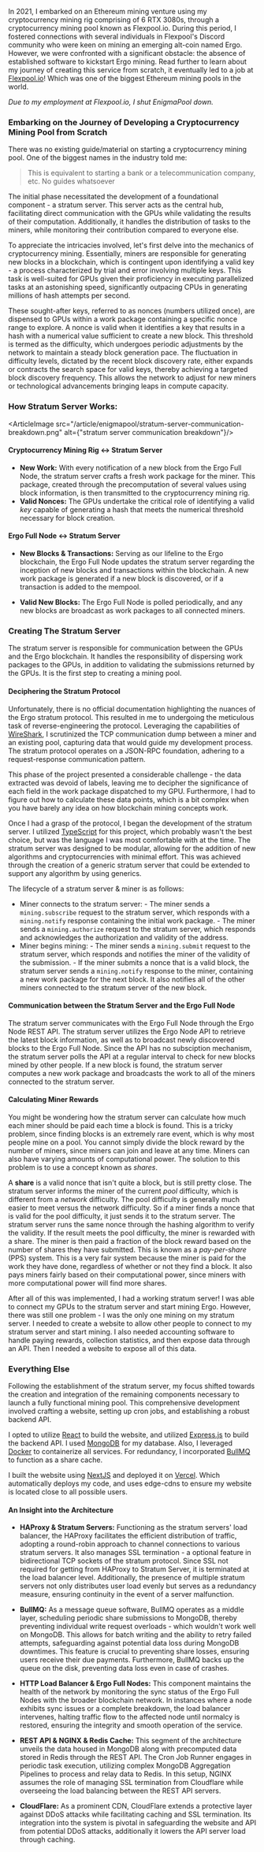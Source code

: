 
In 2021, I embarked on an Ethereum mining venture using my cryptocurrency mining rig comprising of 6 RTX 3080s, through a cryptocurrency mining pool known as Flexpool.io. During this period, I fostered connections with several individuals in Flexpool's Discord community who were keen on mining an emerging alt-coin named Ergo. However, we were confronted with a significant obstacle: the absence of established software to kickstart Ergo mining. Read further to learn about my journey of creating this service from scratch, it eventually led to a job at [Flexpool.io](https://flexpool.io)! Which was one of the biggest Ethereum mining pools in the world.

*Due to my employment at Flexpool.io, I shut EnigmaPool down.*

### Embarking on the Journey of Developing a Cryptocurrency Mining Pool from Scratch

There was no existing guide/material on starting a cryptocurrency mining pool. One of the biggest names in the industry told me:

> This is equivalent to starting a bank or a telecommunication company, etc.
No guides whatsoever 

The initial phase necessitated the development of a foundational component - a stratum server. This server acts as the central hub, facilitating direct communication with the GPUs while validating the results of their computation. Additionally, it handles the distribution of tasks to the miners, while monitoring their contribution compared to everyone else.

To appreciate the intricacies involved, let's first delve into the mechanics of cryptocurrency mining. Essentially, miners are responsible for generating new blocks in a blockchain, which is contingent upon identifying a valid key - a process characterized by trial and error involving multiple keys. This task is well-suited for GPUs given their proficiency in executing parallelized tasks at an astonishing speed, significantly outpacing CPUs in generating millions of hash attempts per second.

These sought-after keys, referred to as nonces (numbers utilized once), are dispensed to GPUs within a work package containing a specific nonce range to explore. A nonce is valid when it identifies a key that results in a hash with a numerical value sufficient to create a new block. This threshold is termed as the difficulty, which undergoes periodic adjustments by the network to maintain a steady block generation pace. The fluctuation in difficulty levels, dictated by the recent block discovery rate, either expands or contracts the search space for valid keys, thereby achieving a targeted block discovery frequency. This allows the network to adjust for new miners or technological advancements bringing leaps in compute capacity.


### How Stratum Server Works:
<ArticleImage src="/article/enigmapool/stratum-server-communication-breakdown.png" alt={"stratum server communication breakdown"}/>

#### Cryptocurrency Mining Rig ↔ Stratum Server
- **New Work:** With every notification of a new block from the Ergo Full Node, the stratum server crafts a fresh work package for the miner. This package, created through the precomputation of several values using block information, is then transmitted to the cryptocurrency mining rig.
- **Valid Nonces:** The GPUs undertake the critical role of identifying a valid *key* capable of generating a hash that meets the numerical threshold necessary for block creation.

#### Ergo Full Node ↔ Stratum Server
- **New Blocks & Transactions:** Serving as our lifeline to the Ergo blockchain, the Ergo Full Node updates the stratum server regarding the inception of new blocks and transactions within the blockchain. A new work package is generated if a new block is discovered, or if a transaction is added to the mempool.

- **Valid New Blocks:** The Ergo Full Node is polled periodically, and any new blocks are broadcast as work packages to all connected miners.

### Creating The Stratum Server
The stratum server is responsible for communication between the GPUs and the Ergo blockchain. It handles the responsibility of dispersing work packages to the GPUs, in addition to validating the submissions returned by the GPUs. It is the first step to creating a mining pool.

#### Deciphering the Stratum Protocol
Unfortunately, there is no official documentation highlighting the nuances of the Ergo stratum protocol. This resulted in me to undergoing the meticulous task of reverse-engineering the protocol. Leveraging the capabilities of [WireShark](https://www.wireshark.org/), I scrutinized the TCP communication dump between a miner and an existing pool, capturing data that would guide my development process. The stratum protocol operates on a JSON-RPC foundation, adhering to a request-response communication pattern. 

This phase of the project presented a considerable challenge - the data extracted was devoid of labels, leaving me to decipher the significance of each field in the work package dispatched to my GPU. Furthermore, I had to figure out how to calculate these data points, which is a bit complex when you have barely any idea on how blockchain mining concepts work.

Once I had a grasp of the protocol, I began the development of the stratum server. I utilized [TypeScript](https://www.typescriptlang.org/) for this project, which probably wasn't the best choice, but was the language I was most comfortable with at the time. The stratum server was designed to be modular, allowing for the addition of new algorithms and cryptocurrencies with minimal effort. This was achieved through the creation of a generic stratum server that could be extended to support any algorithm by using generics. 

The lifecycle of a stratum server & miner is as follows: <br/>
- Miner connects to the stratum server:
      - The miner sends a `mining.subscribe` request to the stratum server, which responds with a `mining.notify` response containing the initial work package.
      - The miner sends a `mining.authorize` request to the stratum server, which responds and acknowledges the authorization and validity of the address.
- Miner begins mining:
      - The miner sends a `mining.submit` request to the stratum server, which responds and notifies the miner of the validity of the submission.
      - If the miner submits a nonce that is a valid block, the stratum server sends a `mining.notify` response to the miner, containing a new work package for the next block. It also notifies all of the other miners connected to the stratum server of the new block.

#### Communication between the Stratum Server and the Ergo Full Node
The stratum server communicates with the Ergo Full Node through the Ergo Node REST API. The stratum server utilizes the Ergo Node API to retrieve the latest block information, as well as to broadcast newly discovered blocks to the Ergo Full Node. Since the API has no subsciption mechanism, the stratum server polls the API at a regular interval to check for new blocks mined by other people. If a new block is found, the stratum server computes a new work package and broadcasts the work to all of the miners connected to the stratum server.

#### Calculating Miner Rewards
You might be wondering how the stratum server can calculate how much each miner should be paid each time a block is found.
This is a tricky problem, since finding blocks is an extremely rare event, which is why most people mine on a pool. You cannot simply divide the block reward by the number of miners, since miners can join and leave at any time. Miners can also have varying amounts of computational power. The solution to this problem is to use a concept known as *shares*.

 A **share** is a valid nonce that isn't quite a block, but is still pretty close. The stratum server informs the miner of the current *pool* difficulty, which is different from a *network* difficulty. The pool difficulty is generally much easier to meet versus the network difficulty. So if a miner finds a nonce that is valid for the pool difficulty, it just sends it to the stratum server. The stratum server runs the same nonce through the hashing algorithm to verify the validity. If the result meets the pool difficulty, the miner is rewarded with a share. The miner is then paid a fraction of the block reward based on the number of shares they have submitted. This is known as a *pay-per-share* (PPS) system. This is a very fair system because the miner is paid for the work they have done, regardless of whether or not they find a block. It also pays miners fairly based on their computational power, since miners with more computational power will find more shares.

After all of this was implemented, I had a working stratum server! I was able to connect my GPUs to the stratum server and start mining Ergo. However, there was still one problem - I was the only one mining on my stratum server. I needed to create a website to allow other people to connect to my stratum server and start mining. I also needed accounting software to handle paying rewards, collection statistics, and then expose data through an API. Then I needed a website to expose all of this data.


### Everything Else

Following the establishment of the stratum server, my focus shifted towards the creation and integration of the remaining components necessary to launch a fully functional mining pool. This comprehensive development involved crafting a website, setting up cron jobs, and establishing a robust backend API. 

I opted to utilize [React](https://reactjs.org/) to build the website, and utilized [Express.js](https://expressjs.com/) to build the backend API. I used [MongoDB](https://www.mongodb.com/) for my database. Also, I leveraged [Docker](https://www.docker.com/) to containerize all services. For redundancy, I incorporated [BullMQ](https://docs.bullmq.io/) to function as a share cache.

I built the website using [NextJS](https://nextjs.org/) and deployed it on [Vercel](https://vercel.com/). Which automatically deploys my code, and uses edge-cdns to ensure my website is located close to all possible users.

<ArticleImage src="/article/enigmapool/enigmapool-web.png" alt="enigmapool website screenshot"/>


#### An Insight into the Architecture
<ArticleImage src="/article/enigmapool/architecture-breakdown.png" alt="architecture breakdown"/>

- **HAProxy & Stratum Servers:** Functioning as the stratum servers' load balancer, the HAProxy facilitates the efficient distribution of traffic, adopting a round-robin approach to channel connections to various stratum servers. It also manages SSL termination - a optional feature in bidirectional TCP sockets of the stratum protocol. Since SSL not required for getting from HAProxy to Stratum Server, it is terminated at the load balancer level. Additionally, the presence of multiple stratum servers not only distributes user load evenly but serves as a redundancy measure, ensuring continuity in the event of a server malfunction.
  
- **BullMQ:** As a message queue software, BullMQ operates as a middle layer, scheduling periodic share submissions to MongoDB, thereby preventing individual write request overloads - which wouldn't work well on MongoDB. This allows for batch writing and the ability to retry failed attempts, safeguarding against potential data loss during MongoDB downtimes. This feature is crucial to preventing share losses, ensuring users receive their due payments. Furthermore, BullMQ backs up the queue on the disk, preventing data loss even in case of crashes.

- **HTTP Load Balancer & Ergo Full Nodes:** This component maintains the health of the network by monitoring the sync status of the Ergo Full Nodes with the broader blockchain network. In instances where a node exhibits sync issues or a complete breakdown, the load balancer intervenes, halting traffic flow to the affected node until normalcy is restored, ensuring the integrity and smooth operation of the service.

- **REST API & NGINX & Redis Cache:** This segment of the architecture unveils the data housed in MongoDB along with precomputed data stored in Redis through the REST API. The Cron Job Runner engages in periodic task execution, utilizing complex MongoDB Aggregation Pipelines to process and relay data to Redis. In this setup, NGINX assumes the role of managing SSL termination from Cloudflare while overseeing the load balancing between the REST API servers.

- **CloudFlare:** As a prominent CDN, CloudFlare extends a protective layer against DDoS attacks while facilitating caching and SSL termination. Its integration into the system is pivotal in safeguarding the website and API from potential DDoS attacks, additionally it lowers the API server load through caching.